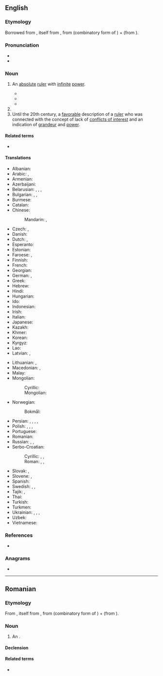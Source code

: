 ==English==

===Etymology===
Borrowed from {{bor|en|fr|autocrate}}, itself from {{der|en|grc|αὐτοκρατής|t=sovereign}}, from {{m|grc|αὐτο-|t=self}} (combinatory form of {{m|grc|αὐτός}}) + {{m|grc|κρατία|t=rule}} (from {{m|grc|κράτος|t=strength, power}}).

===Pronunciation===
* {{IPA|en|/ˈɔːtəkɹæt/}}
* {{audio|en|LL-Q1860 (eng)-Vininn126-autocrat.wav|Audio (US)}}

===Noun===
{{en-noun}}

# An [[absolute]] [[ruler]] with [[infinite]] [[power]].
#: {{syn|en|autocrator|despot|dictator|monarch|tyrant|strongman}}
#* {{quote-book|en|year=1837|author={{w|Letitia Elizabeth Landon}}|title=Ethel Churchill|volume=3|page=131|text=Your salary is high; you are to have apartments in the house; and to be the '''autocrat''' of the library, where, I shrewdly suspect, your reign will be undisturbed.}}
#* {{quote-web
|en
|date=August 2, 2022
|last=Pelosi
|first=Nancy
|authorlink=Nancy Pelosi
|title=Nancy Pelosi: Why I’m leading a congressional delegation to Taiwan
|archiveurl=https://web.archive.org/web/20220802150137/https://www.washingtonpost.com/opinions/2022/08/02/nancy-pelosi-taiwan-visit-op-ed/
|archivedate=02 August 2022
|work={{w|The Washington Post}}
|section=Opinion
|text=Indeed, we take this trip at a time when the world faces a choice between autocracy and democracy. As Russia wages its premeditated, illegal war against Ukraine, killing thousands of innocents — even children — it is essential that America and our allies make clear that we never give in to '''autocrats'''.}}
#* {{seemoreCites|en}}
# {{n-g|A title borne by some such monarchs, as in Byzantium and tsarist Russia.}}
# Until the 20th century, a [[favorable]] description of a [[ruler]] who was connected with the concept of lack of [[conflicts of interest]] and an indication of [[grandeur]] and [[power]].
====Related terms====
* {{l|en|autocracy}}

====Translations====
{{trans-top|ruler with absolute power}}
* Albanian: {{t+|sq|autokrat|m}}
* Arabic: {{t|ar|مُسْتَبِدّ|m}}, {{t|ar|جَبَّار|m}}
* Armenian: {{t+|hy|ինքնակալ}}
* Azerbaijani: {{t|az|avtokrat}}
* Belarusian: {{t|be|аўтакра́т|m}}, {{t|be|аўтакра́тка|f}}, {{t|be|самаўла́дца|m}}, {{t|be|самадзе́ржац|m}}
* Bulgarian: {{t+|bg|автокра́т|m}}, {{t|bg|автокра́тка|f}}, {{t|bg|самодържа́вец|m}}
* Burmese: {{t+|my|သက်ဦးဆံပိုင်}}
* Catalan: {{t+|ca|autòcrata|m|f}}
* Chinese:
*: Mandarin: {{t+|cmn|獨裁者}}, {{t+|cmn|独裁者|tr=dúcáizhě}}
* Czech: {{t|cs|samovládce|m}}, {{t+|cs|autokrat|m}}
* Danish: {{t|da|autokrat|c}}
* Dutch: {{t+|nl|autocraat|m}}, {{t+|nl|alleenheerser|m}}
* Esperanto: {{t|eo|aŭtokrato}}
* Estonian: {{t|et|autokraat}}
* Faroese: {{t|fo|einaveldisharri|m}}, {{t|fo|einaræðisharri|m}}
* Finnish: {{t+|fi|itsevaltias}}
* French: {{t+|fr|autocrate|m|f}}
* Georgian: {{t|ka|ავტოკრატი}}
* German: {{t+|de|Autokrat|m}}, {{t+|de|Autokratin|f}}
* Greek: {{t+|el|δεσπότης|m}}
* Hebrew: {{t+|he|אוטוֹקְרָט|m|tr=aotokrát}}
* Hindi: {{t+|hi|तानाशाह|m}}
* Hungarian: {{t+|hu|zsarnok}}
* Ido: {{t+|io|autokrato}}
* Indonesian: {{t+|id|autokrat}}
* Irish: {{t|ga|uathlathaí|m}}
* Italian: {{t+|it|autocrate|m}}
* Japanese: {{t|ja|独裁者|tr=どくさいしゃ, dokusaisha}}
* Kazakh: {{t|kk|автократ}}
* Khmer: {{t|km|អត្តាធិបតី}}
* Korean: {{t+|ko|독재자(獨裁者)}}
* Kyrgyz: {{t|ky|автократ}}
* Lao: {{t|lo|ຜະເດັດການ}}
* Latvian: {{t|lv|autokrāts|m}}, {{t|lv|patvaldnieks|m}}
{{trans-mid}}
* Lithuanian: {{t|lt|autokratas|m}}, {{t|lt|autokratė|f}}
* Macedonian: {{t|mk|автокра́т|m}}, {{t|mk|автокра́тка|f}}
* Malay: {{t|ms|autokrat}}
* Mongolian:
*: Cyrillic: {{t+|mn|дарангуйлагч}}
*: Mongolian: {{t|mn|ᠳᠠᠷᠤᠩᠭᠤᠢᠯᠠᠭᠴᠢ}}
* Norwegian:
*: Bokmål: {{t|nb|autokrat|m}}
* Persian: {{t+|fa|خدایگان|tr=xodâygân}}, {{t+|fa|خداوندگار|tr=xodâvandgâr}}, {{t+|fa|خداوند|tr=xodâvand}}, {{t+|fa|خودکامه|tr=xodkâme}}, {{t+|fa|مستبد|tr=mostabedd}}
* Polish: {{t+|pl|autokrata|m}}, {{t+|pl|autokratka|f}}, {{t|pl|samowładca|m}}, {{t|pl|samowładczyni|f}}
* Portuguese: {{t+|pt|autocrata|m|f}}
* Romanian: {{t+|ro|autocrat|m}}
* Russian: {{t+|ru|автокра́т|m}}, {{t+|ru|самоде́ржец|m}}, {{t+|ru|самодержа́вец|m}}
* Serbo-Croatian:
*: Cyrillic: {{t|sh|самодр̀жац|m}}, {{t|sh|самовла̀да̄р|m}}, {{t|sh|ауто̀кра̄т|m}}
*: Roman: {{t+|sh|samodr̀žac|m}}, {{t+|sh|samovlàdār|m}}, {{t+|sh|autòkrāt|m}}
* Slovak: {{t|sk|autokrat|m}}, {{t|sk|samovládca|m}}
* Slovene: {{t|sl|avtokrat|m}}, {{t|sl|avtokratinja|f}}
* Spanish: {{t+|es|autócrata|m}}
* Swedish: {{t+|sv|autokrat|c}}, {{t+|sv|självhärskare|c}}, {{t+|sv|envåldshärskare|c}}
* Tajik: {{t|tg|автократ}}, {{t|tg|мустабид}}
* Thai: {{t+|th|เผด็จการ}}
* Turkish: {{t+|tr|otokrat}}
* Turkmen: {{t|tk|awtokrat}}
* Ukrainian: {{t+|uk|автокра́т|m}}, {{t|uk|автокра́тка|f}}, {{t|uk|самоде́ржець|m}}, {{t|uk|самодержа́вець|m}}
* Uzbek: {{t+|uz|avtokrat}}
* Vietnamese: {{t+|vi|[[người]] [[chuyên]] [[quyền]]}}
{{trans-bottom}}

===References===
* {{R:Online Etymology Dictionary}}

===Anagrams===
* {{anagrams|en|a=aacorttu|actuator}}

----

==Romanian==

===Etymology===
From {{bor|ro|fr|autocrate}}, itself from {{der|en|grc|αὐτοκρατής|t=sovereign}}, from {{m|grc|αὐτο-|t=self}} (combinatory form of {{m|grc|αὐτός}}) + {{m|grc|κρατία|t=rule}} (from {{m|grc|κράτος|t=strength, power}}).

===Noun===
{{ro-noun|m|autocrați}}

# An {{l|en|autocrat}}.

====Declension====
{{ro-noun-m|pl=autocrați}}

====Related terms====
* {{l|ro|autocrație}}